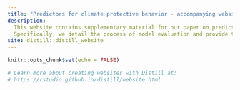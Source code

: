 ```yaml
---
title: "Predictors for climate protective behavior - accompanying website"
description:
  This website contains supplementary material for our paper on predictors for climate protective behavior in Germany.
  Specifically, we detail the process of model evaluation and provide the full results of the additional exploratory data analysis.
site: distill::distill_website
---
```


```r
knitr::opts_chunk$set(echo = FALSE)

# Learn more about creating websites with Distill at:
# https://rstudio.github.io/distill/website.html

```


